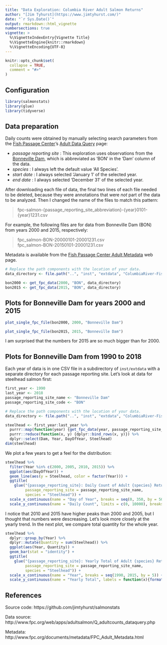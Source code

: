 ```yaml
---
title: "Data Exploration: Columbia River Adult Salmon Returns"
author: "[Jim Tyhurst](https://www.jimtyhurst.com/)"
date: "`r Sys.Date()`"
output: rmarkdown::html_vignette
numbersections: true
vignette: >
  %\VignetteIndexEntry{Vignette Title}
  %\VignetteEngine{knitr::rmarkdown}
  %\VignetteEncoding{UTF-8}
---
```


```r
knitr::opts_chunk$set(
  collapse = TRUE,
  comment = "#>"
)
```

## Configuration
```r
library(salmonstats)
library(glue)
library(tidyverse)
```

## Data preparation

Daily counts were obtained by manually selecting search parameters from the [Fish Passage Center](http://www.fpc.org/)'s [Adult Data Query](http://www.fpc.org/web/apps/adultsalmon/Q_adultcounts_dataquery.php) page:

* _passage reporting site_ : This exploration uses observations from the [Bonneville Dam](https://www.nwp.usace.army.mil/bonneville/), which is abbreviated as 'BON' in the 'Dam' column of the data.
* _species_ : I always left the default value 'All Species'.
* _start date_ : I always selected 'January 1' of the selected year.
* _end date_ : I always selected 'December 31' of the selected year.

After downloading each file of data, the final two lines of each file needed to be deleted, because they were annotations that were _not_ part of the data to be analyzed. Then I changed the name of the files to match this pattern:

> fpc-salmon-{passage_reporting_site_abbreviation}-{year}0101-{year}1231.csv

For example, the following files are for data from Bonneville Dam (BON) from years 2000 and 2015, respectively:

> fpc_salmon-BON-20000101-20001231.csv  
> fpc_salmon-BON-20150101-20001231.csv

Metadata is available from the [Fish Passage Center Adult Metadata](http://www.fpc.org/documents/metadata/FPC_Adult_Metadata.html) web page.

```r
# Replace the path components with the location of your data.
data_directory <- file.path("..", "inst", "extdata", "ColumbiaRiver-FishPassageCenter", "BonnevilleDam")

bon2000 <- get_fpc_data(2000, "BON", data_directory)
bon2015 <- get_fpc_data(2015, "BON", data_directory)
```

## Plots for Bonneville Dam for years 2000 and 2015

```r
plot_single_fpc_file(bon2000, 2000, "Bonneville Dam")
```


```r
plot_single_fpc_file(bon2015, 2015, "Bonneville Dam")
```

I am surprised that the numbers for 2015 are so much bigger than for 2000.

## Plots for Bonneville Dam from 1990 to 2018

Each year of data is in one CSV file in a subdirectory of `inst/extdata` with a separate directory for each passage reporting site. Let's look at data for steelhead salmon first:

```r
first_year <- 1990
last_year <- 2018
passage_reporting_site_name <- "Bonneville Dam"
passage_reporting_site_code <- "BON"

# Replace the path components with the location of your data.
data_directory <- file.path("..", "inst", "extdata", "ColumbiaRiver-FishPassageCenter", "BonnevilleDam")

steelhead <- first_year:last_year %>% 
  purrr::map(function(year) {get_fpc_data(year, passage_reporting_site_code, data_directory)}) %>% 
  purrr::reduce(function(x, y) {dplyr::bind_rows(x, y)}) %>% 
  dplyr::select(Dam, Year, DayOfYear, Steelhead)
dim(steelhead)
```

We plot a few years to get a feel for the distribution:

```r
steelhead %>% 
  filter(Year %in% c(2000, 2005, 2010, 2015)) %>% 
  ggplot(aes(DayOfYear)) +
  geom_line(aes(y = Steelhead, color = factor(Year))) +
  ggtitle(
    glue("{passage_reporting_site}: Daily Count of Adult {species} Returns",
         passage_reporting_site = passage_reporting_site_name,
         species = "Steelhead")) +
  scale_x_continuous(name = "Day of Year", breaks = seq(0, 350, by = 50)) +
  scale_y_continuous(name = "Daily Count", limits = c(0, 10000), breaks = seq(0, 10000, by = 2000))
```

I notice that 2010 and 2015 have higher peaks than 2000 and 2005, but I thought that numbers were descreasing. Let's look more closely at the yearly trend. In the next plot, we compare total quantity for the whole year.

```r
steelhead %>% 
  dplyr::group_by(Year) %>% 
  dplyr::mutate(Quantity = sum(Steelhead)) %>%
  ggplot(aes(Year, Quantity)) +
  geom_bar(stat = "identity") +
  ggtitle(
    glue("{passage_reporting_site}: Yearly Total of Adult {species} Returns",
         passage_reporting_site = passage_reporting_site_name,
         species = "Steelhead")) +
  scale_x_continuous(name = "Year", breaks = seq(1990, 2015, by = 5)) +
  scale_y_continuous(name = "Yearly Total", labels = function(x){format(x, scientific = FALSE, big.mark = ",")})
```

## References

Source code: https://github.com/jimtyhurst/salmonstats

Data source: http://www.fpc.org/web/apps/adultsalmon/Q_adultcounts_dataquery.php

Metadata: http://www.fpc.org/documents/metadata/FPC_Adult_Metadata.html
